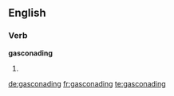 ==English==

===Verb===
'''gasconading'''

# {{present participle of|gasconade}}

[[de:gasconading]]
[[fr:gasconading]]
[[te:gasconading]]